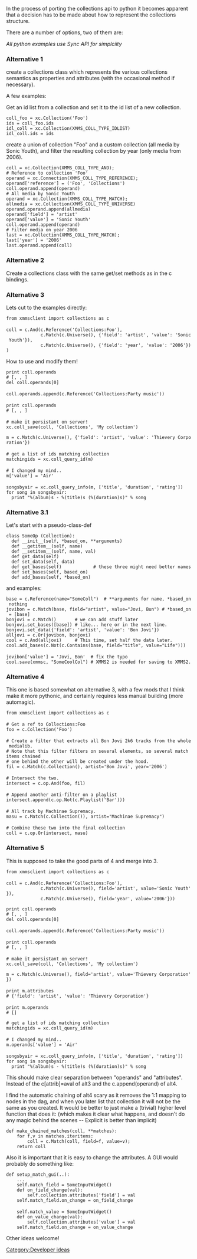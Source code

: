 In the process of porting the collections api to python it becomes apparent that a decision has to be made about how to represent the collections structure.

There are a number of options, two of them are:

''All python examples use Sync API for simplciity''

===Alternative 1===
create a collections class which represents the various collections semantics as properties and attributes (with the occasional method if necessary).

A few examples:

Get an id list from a collection and set it to the id list of a new collection.

 coll_foo = xc.Collection('Foo')
 ids = coll_foo.ids
 idl_coll = xc.Collection(XMMS_COLL_TYPE_IDLIST)
 idl_coll.ids = ids


create a union of collection "Foo" and a custom collection (all media by Sonic Youth), and filter the resulting collection by year (only media from 2006).
 coll = xc.Collection(XMMS_COLL_TYPE_AND);
 # Reference to collection 'Foo'
 operand = xc.Connection(XMMS_COLL_TYPE_REFERENCE);
 operand['reference'] = ('Foo', 'Collections')
 coll.operand.append(operand)
 # All media by Sonic Youth
 operand = xc.Collection(XMMS_COLL_TYPE_MATCH);
 allmedia = xc.Collection(XMMS_COLL_TYPE_UNIVERSE)
 operand.operand.append(allmedia)
 operand['field'] = 'artist'
 operand['value'] = 'Sonic Youth'
 coll.operand.append(operand)
 # Filter media on year 2006
 last = xc.Collection(XMMS_COLL_TYPE_MATCH);
 last['year'] = '2006'
 last.operand.append(coll)

===Alternative 2===
Create a collections class with the same get/set methods as in the c bindings.


===Alternative 3===
Lets cut to the examples directly:

 from xmmsclient import collections as c
 
 coll = c.And(c.Reference('Collections:Foo'),
              c.Match(c.Universe(), {'field': 'artist', 'value': 'Sonic Youth'}),
              c.Match(c.Universe(), {'field': 'year', 'value': '2006'}))

How to use and modify them!
 
 print coll.operands
 # [<Reference>, <Match>, <Match>]
 del coll.operands[0]
 
 coll.operands.append(c.Reference('Collections:Party music'))
 
 print coll.operands
 # [<Match>, <Match>, <Reference>]
 
 # make it persistant on server!
 xc.coll_save(coll, 'Collections', 'My collection')
  
 m = c.Match(c.Universe(), {'field': 'artist', 'value': 'Thievery Corporation'})
 
 # get a list of ids matching collection
 matchingids = xc.coll_query_id(m)
 
 # I changed my mind..
 m['value'] = 'Air'
 
 songsbyair = xc.coll_query_info(m, ['title', 'duration', 'rating'])
 for song in songsbyair:
   print "%(album)s - %(title)s (%(duration)s)" % song

===Alternative 3.1===
Let's start with a pseudo-class-def

 class SomeOp (Collection):
   def __init__(self, *based_on, **arguments)
   def __getitem__(self, name)
   def __setitem__(self, name, val)
   def get_data(self)
   def set_data(self, data)
   def get_bases(self)            # these three might need better names
   def set_bases(self, based_on)
   def add_bases(self, *based_on)

and examples:

 base = c.Reference(name="SomeColl")  # **arguments for name, *based_on nothing
 jovibon = c.Match(base, field="artist", value="Jovi, Bun") # *based_on = [base]
 bonjovi = c.Match()       # we can add stuff later
 bonjovi.set_bases([base]) # like... here or in the next line.
 bonjovi.set_data({'field': 'artist', 'value': 'Bon Jovi'})
 alljovi = c.Or(jovibon, bonjovi)
 cool = c.And(alljovi)     # This time, set half the data later.
 cool.add_bases(c.Not(c.Contains(base, field="title", value="Life")))
 
 jovibon['value'] = 'Jovi, Bon'  # fix the typo
 cool.save(xmmsc, "SomeCoolCol") # XMMS2 is needed for saving to XMMS2.

===Alternative 4===

This one is based somewhat on alternative 3, with a few mods that I think make it more pythonic, and certainly requires less manual building (more automagic).

 from xmmsclient import collections as c
 
 # Get a ref to Collections:Foo
 foo = c.Collection('Foo') 
 
 # Create a filter that extracts all Bon Jovi 2k6 tracks from the whole medialib.
 # Note that this filter filters on several elements, so several match items chained
 # one behind the other will be created under the hood.
 fil = c.Match(c.Collection(), artist='Bon Jovi', year='2006')
 
 # Intersect the two.
 intersect = c.op.And(foo, fil)
 
 # Append another anti-filter on a playlist
 intersect.append(c.op.Not(c.Playlist('Bar')))
 
 # All track by Machinae Supremacy.
 masu = c.Match(c.Collection()), artist="Machinae Supremacy")
 
 # Combine these two into the final collection
 coll = c.op.Or(intersect, masu)

===Alternative 5===
This is supposed to take the good parts of 4 and merge into 3.

 from xmmsclient import collections as c
 
 coll = c.And(c.Reference('Collections:Foo'),
              c.Match(c.Universe(), field='artist', value='Sonic Youth'}),
              c.Match(c.Universe(), field='year', value='2006'}))

 print coll.operands
 # [<Reference>, <Match>, <Match>]
 del coll.operands[0]
 
 coll.operands.append(c.Reference('Collections:Party music'))
 
 print coll.operands
 # [<Match>, <Match>, <Reference>]
 
 # make it persistant on server!
 xc.coll_save(coll, 'Collections', 'My collection')
  
 m = c.Match(c.Universe(), field='artist', value='Thievery Corporation'})
 
 print m.attributes
 # {'field': 'artist', 'value': 'Thievery Corporation'}
 
 print m.operands
 # [<Universe>]
  
 # get a list of ids matching collection
 matchingids = xc.coll_query_id(m)
 
 # I changed my mind..
 m.operands['value'] = 'Air'
 
 songsbyair = xc.coll_query_info(m, ['title', 'duration', 'rating'])
 for song in songsbyair:
   print "%(album)s - %(title)s (%(duration)s)" % song



This should make clear separation between "operands" and "attributes". Instead of the c[attrib]=aval of alt3 and the c.append(operand) of alt4.

I find the automatic chaining of alt4 scary as it removes the 1:1 mapping to nodes in the dag, and when you later list that collection it will not be the same as you created. It would be better to just make a (trivial) higher level function that does it: (which makes it clear what happens, and doesn't do any magic behind the scenes -- Explicit is better than implicit)

 def make_chained_matches(coll, **matches):
     for f,v in matches.iteritems:
         coll = c.Match(coll, field=f, value=v);
     return coll

Also it is important that it is easy to change the attributes. A GUI would probably do something like:

 def setup_match_gui(..):
     ...
     self.match_field = SomeInputWidget()
     def on_field_change(val):
         self.collection.attributes['field'] = val
     self.match_field.on_change = on_field_change
 
     self.match_value = SomeInputWidget()
     def on_value_change(val):
         self.collection.attributes['value'] = val
     self.match_field.on_change = on_value_change


Other ideas welcome!

[[Category:Developer ideas]]